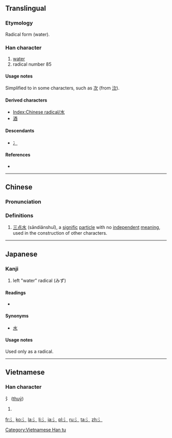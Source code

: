 {{also|水|冫}}
==Translingual==
{{stroke order|type=animate}}
{{wikipedia|radical 85}}

===Etymology===
Radical form {{Han simp|水}} (water).

===Han character===
{{Han char|rn=85|rad=水|as=00|sn=3|four=|canj=XX卜一 (XXYM), 卜一 (YM)}}

# [[water]]
# radical number 85

====Usage notes====
Simplified to {{term|冫||ice radical|sc=Hani}} in some characters, such as [[次]] (from [[㳄]]).

====Derived characters====
* [[Index:Chinese radical/水]]
* [[酒]]

====Descendants====
* [[冫]] {{qualifier|as simplification, as in 次, from 㳄}}

====References====
* {{Han ref|kx=0603.011|dkj=17085|dj=0996.010|hdz=31545.011|uh=6C35|ud=27701}}

----

==Chinese==
{{zh-forms}}

===Pronunciation===
{{zh-pron
|m=shuǐ
|c=
|mc=
|oc=
|ma=
|cat=n
}}

===Definitions===
# [[三点水]] (sāndiǎnshuǐ), a [[signific]] [[particle]] with no [[independent]] [[meaning]], used in the construction of other characters.

----

==Japanese==

===Kanji===
{{ja-kanji|grade=r|rs=水00}}

# left "water" radical (みず)

====Readings====
* {{ja-readings|on=|kun=[[さんずい]] (sanzui)}}

====Synonyms====
* [[水]]

====Usage notes====
Used only as a radical.

----

==Vietnamese==

===Han character===
'''氵''' ([[thuỷ]])

# {{defn|lang=vi}}

[[Category:Vietnamese Han tu]]

[[fr:氵]]
[[ko:氵]]
[[la:氵]]
[[li:氵]]
[[ja:氵]]
[[pl:氵]]
[[ru:氵]]
[[ta:氵]]
[[zh:氵]]